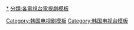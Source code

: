 

[[分類:KBS電視劇|*]]
[[Category:韩国电视剧模板|Category:韩国电视剧模板]]
[[Category:韩国电视台模板|Category:韩国电视台模板]]
[[分類:各電視台電視劇模板|分類:各電視台電視劇模板]]